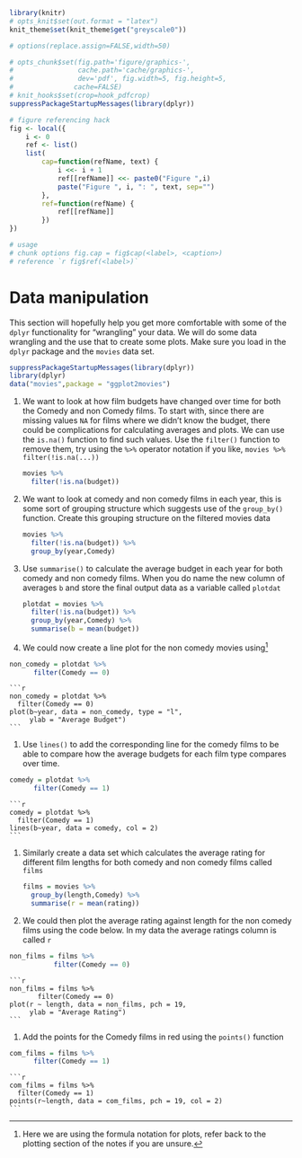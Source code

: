 ```r
library(knitr)
# opts_knit$set(out.format = "latex")
knit_theme$set(knit_theme$get("greyscale0"))

# options(replace.assign=FALSE,width=50)

# opts_chunk$set(fig.path='figure/graphics-', 
#                cache.path='cache/graphics-', 
#                dev='pdf', fig.width=5, fig.height=5, 
#               cache=FALSE)
# knit_hooks$set(crop=hook_pdfcrop)
suppressPackageStartupMessages(library(dplyr))

# figure referencing hack
fig <- local({
    i <- 0
    ref <- list()
    list(
        cap=function(refName, text) {
            i <<- i + 1
            ref[[refName]] <<- paste0("Figure ",i)
            paste("Figure ", i, ": ", text, sep="")
        },
        ref=function(refName) {
            ref[[refName]]
        })
})

# usage 
# chunk options fig.cap = fig$cap(<label>, <caption>)
# reference `r fig$ref(<label>)`
```

# Data manipulation 

This section will hopefully help you get more comfortable with some of the `dplyr` functionality for "wrangling" your data. We will do some data wrangling and the use that to create some plots. Make sure you load in the `dplyr` package and the `movies` data set.

```r
suppressPackageStartupMessages(library(dplyr))
library(dplyr)
data("movies",package = "ggplot2movies")
```


(1) We want to look at how film budgets have changed over time for both the Comedy and non Comedy films. To start with, since there are missing values `NA` for films where we didn't know the budget, there could be complications for calculating averages and plots. We can use the `is.na()` function to find such values. Use the `filter()` function to remove them, try using the `%>%` operator notation if you like, `movies %>% filter(!is.na(...))`

    ```r
    movies %>%
      filter(!is.na(budget))
    ```


(1) We want to look at comedy and non comedy films in each year, this is some sort of grouping structure which suggests use of the `group_by()` function. Create this grouping structure on the filtered movies data

    ```r
    movies %>% 
      filter(!is.na(budget)) %>%
      group_by(year,Comedy)
    ```

(1) Use `summarise()` to calculate the average budget in each year for both comedy and non comedy films. When you do name the new column of averages `b` and store the final output data as a variable called `plotdat`

    ```r
    plotdat = movies %>% 
      filter(!is.na(budget)) %>%
      group_by(year,Comedy) %>%
      summarise(b = mean(budget))
    ```

(1) We could now create a line plot for the non comedy movies using^[Here we are using the formula notation for plots, refer back to the plotting section of the notes if you are unsure.]

```r
non_comedy = plotdat %>% 
      filter(Comedy == 0)
```


    ```r
    non_comedy = plotdat %>% 
      filter(Comedy == 0)
    plot(b~year, data = non_comedy, type = "l", 
         ylab = "Average Budget")
    ```

(1) Use `lines()` to add the corresponding line for the comedy films to be able to compare how the average budgets for each film type compares over time.

```r
comedy = plotdat %>% 
      filter(Comedy == 1)
```

    ```r
    comedy = plotdat %>% 
      filter(Comedy == 1)
    lines(b~year, data = comedy, col = 2)
    ```

(1) Similarly create a data set which calculates the average rating for different film lengths for both comedy and non comedy films
called `films`

    ```r
    films = movies %>%
      group_by(length,Comedy) %>%
      summarise(r = mean(rating))
    ```

(1) We could then plot the average rating against length for the non comedy films using the code below. In my data the average ratings column is called `r`

```r
non_films = films %>%
           filter(Comedy == 0)
```


    ```r
    non_films = films %>%
           filter(Comedy == 0)
    plot(r ~ length, data = non_films, pch = 19,
         ylab = "Average Rating")
    ```

(1) Add the points for the Comedy films in red using the `points()` function

```r
com_films = films %>% 
      filter(Comedy == 1)
```


    ```r
    com_films = films %>% 
      filter(Comedy == 1)
    points(r~length, data = com_films, pch = 19, col = 2)
    ```
    